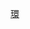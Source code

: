 {{Routemap
| title = 高雄環狀輕軌
| title-bg = {{高雄捷運色彩|環}}
| title-color = white
| text-width = 0,80,100
| collapsible = no
| inline = <includeonly>yes</includeonly>
| map =
C23 [[龍華國小站|龍華國小]]! !uexSTR+l\uexSTRq\uexSTRq\uexSTRq\uexBHFq\uexSTRq\uexSTRq\uexSTRq\uexSTR+r
C22 [[聯合醫院站|聯合醫院]]! !\uexBHF\\\\\\\\uexBHF!~HUB2\HUBc3~~C24 [[愛河之心站|愛河之心]]
[[高美館]]/C21 [[美術館東站|美術館東]]! !\ARCH\uexBHF\\\\utSTR+l\utSTRq\utSTRq\utSTRq\uxKRZt!~HUBc1\utBHFq!~HUB4\utCONTfq~~[[凹子底站|凹子底]]（站外轉乘）;[[高雄捷運紅線|紅線]]
{{rmr|l=L|[[臺灣鐵路管理局|臺鐵]][[縱貫線 (南段)|縱貫線]]|[[內惟車站|內惟]]方向}};C21A [[美術館西站|美術館西]]! !tCONTgq\tSTR+r\uexBHF\\\\utSTR\\\\uexBHF\\~~C25 [[新上國小站|新上國小]]
美術館車站;C20 [[台鐵美術館站|台鐵美術館]]! !tHST!~HUBaq\uKBHFxa!~HUBeq\BAHN\\WASSER+l\utKRZW\WASSERq\WASSERq\WASSERq\uexWBRÜCKE1\~~[[愛河]]
C19 [[馬卡道站|馬卡道]]! !tSTR\uBHF\\\LWASSER\utLSTR\\\\uexBHF\~~C26 [[灣仔內站|灣仔內]]
tSTR!~uSTR+l\uABZgr\\\\\\\\uexBHF\~~C27 [[鼎山街站|鼎山街]]
[[鼓山駐車場]]! !\uDST\uSTR\\\\\\\\uexBHF!~HUB2\HUBc3\~~C28 [[高雄高工站|高雄高工]]
\tSTR!~uSTRl\uABZg+r\\\\\\uextSTR+l\uextSTRq\uexKRZt!~HUBc1\uextBHFq!~HUB4\uextCONTfq~~高雄高工;[[高雄捷運黃線|黃線]]
鼓山車站/C18 [[鼓山車站|鼓山]]! !tHST!~HUBaq\uBHF!~HUBeq\BAHN\\\\\uextLSTR\\uexBHF\~~C29 [[樹德家商站|樹德家商]]
tSTRl\umKRZt\tSTR+r\\\\\\HUBc2\uexBHF!~HUB3\BAHN~~C30 [[科工館車站|科工館]]
{{rmr|r=R|[[臺灣鐵路管理局|臺鐵]][[縱貫線 (南段)|縱貫線]]|[[三塊厝車站|三塊厝]]方向}};C17 [[鼓山區公所站|鼓山區公所]]! !\\uBHF\tSTRl\tLSTRq\\\\tLSTRq\tHSTq!~HUB1\uxmKRZt!~HUBc4\tSTRq\tCONTfq~~科工館車站;{{rmr|l=L|r=R|[[臺灣鐵路管理局|臺鐵]][[屏東線]]|[[民族車站|民族]]/[[正義車站|正義]]方向}}
C16 [[文武聖殿站|文武聖殿]]! !uBHF\\\\\\\\uexBHF~~C31 [[聖功醫院站|聖功醫院]]
C15 [[壽山公園站|壽山公園]]! !\\uBHF\\\\\utSTR+l\utSTRq\utBHFq\uxKRZt\utBHFq\utCONTfq~~[[文化中心站 (高雄市)|文化中心]]、[[五塊厝站|五塊厝]]（均徒步轉乘）;[[高雄捷運橘線|橘線]]
[[高雄港車站|打狗鐵道故事館]]/[[高雄捷運橘線|橘線]];[[西子灣站|西子灣]]（站外轉乘）! !lDAMPF\utKBHFa!~HUB2\uSTR!~HUBc3\\\\\utSTR\\\uKBHFxa\\~~C32 [[凱旋公園站|凱旋公園]]
[[高雄捷運旗津線|旗津線]];C14 [[哈瑪星站|哈瑪星]]! !uexSTR+l\uetKRZ!~HUBc1\uexKBHFeq!~uBHF!~HUB4\\\\\utSTR\\\uBHF\\~~C33 [[衛生局站|衛生局]]
[[駁二藝術特區|哈瑪星台灣鐵道館]]! !uextSTRa\utSTR\uSTR\lDAMPF\\\\utSTR\\\uBHF\\~~C34 [[五權國小站|五權國小]]
C13 [[駁二蓬萊站|駁二蓬萊]]! !uextLSTR\utSTR\uBHF\\\\\utSTR\\\uBHF\\~~C35 [[凱旋武昌站|凱旋武昌]]
[[高雄捷運橘線|橘線]];[[鹽埕埔站|鹽埕埔]]! !utSTRl\uKRZt\utBHFq\utLSTRq\\utLSTRq\utSTRr\\\uBHF\~~C36 [[凱旋二聖站|凱旋二聖]]
C12 [[駁二大義站|駁二大義]]! !uBHF\\\\\\\uSTR+l\uABZgr
[[真愛碼頭]]/C11 [[真愛碼頭站|真愛碼頭]]! !BOOT\uhBHFa\\\LWASSER\\\\uDST\uBHF\~~[[前鎮機廠]];C37 [[輕軌機廠站|輕軌機廠]]
愛河口（四號船渠）! !uhKRZWe\WASSERq\WASSERq\WASSERr\\\\uSTRl\uABZg+r
[[光榮碼頭]]/C10 [[光榮碼頭站|光榮碼頭]]! !BOOT\uBHF\\\\\\uextLSTR\\uBHF\~~C1 [[籬仔內站|籬仔內]]
[[高雄捷運黃線|黃線]];C9 [[旅運中心站|旅運中心]]! !BOOT\uBHF!~HUBaq\uextKBHFaq!~HUBeq\uextSTRq\uextSTRq\uextSTRq\uextSTRq\uextSTRr\\uBHF\~~C2 [[凱旋瑞田站|凱旋瑞田]]
[[新光碼頭]]/C8 [[高雄展覽館站|高雄展覽館]]! !BOOT\uBHF\\\\\\\hRP4aq\uSKRZ-G4h\hRP4eq~~[[凱旋陸橋]]
C7 [[軟體園區站|軟體園區]]! !uBHF\\\\utLSTR\\\\uSKRZ-GDu~~[[前鎮之星]]
C6 [[經貿園區站|經貿園區]]! !\uBHF\\\\utSTRl\utSTRq\utSTRq\utBHFq!~HUB2\uKRZt!~HUBc3\utCONTfq~~[[凱旋站 (高雄市)|凱旋]]（站外轉乘）;[[高雄捷運紅線|紅線]]
五號船渠! !uWBRÜCKE1\\\\\\\HUBc1\uBHF!~HUB4~~C3 [[前鎮之星站|前鎮之星]]
C5 [[夢時代站|夢時代]]! !uexLSTR\\uBHF\\\\\\\\uSTR\\
[[高雄捷運旗津線|旗津線]];C4 [[凱旋中華站|凱旋中華]]! !uexSTRl\uexSTRq\uexKBHFeq!~uBHF\\\\\\\\uSTR\\
uSTRl\uSTRq\uSTRq\uSTRq\uSTRq\uSTRq\uSTRq\uSTRq\uSTRr
|bottom={{navbar|高雄捷運RDT/環狀輕軌}}
}}

<noinclude>
{{Rdt intro|[[高雄環狀輕軌]]}}

[[Category:高雄捷運RDT|環]]

</noinclude>
